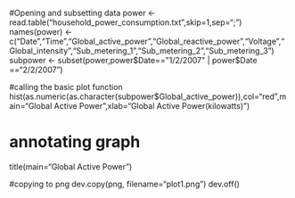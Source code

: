 #Opening and subsetting data
power <- read.table("household_power_consumption.txt",skip=1,sep=";")
names(power) <- c("Date","Time","Global_active_power","Global_reactive_power","Voltage","Global_intensity","Sub_metering_1","Sub_metering_2","Sub_metering_3")
subpower <- subset(power,power$Date=="1/2/2007" | power$Date =="2/2/2007")

#calling the basic plot function
hist(as.numeric(as.character(subpower$Global_active_power)),col="red",main="Global Active Power",xlab="Global Active Power(kilowatts)")

# annotating graph
title(main="Global Active Power")

#copying to png
dev.copy(png, filename="plot1.png")
dev.off()